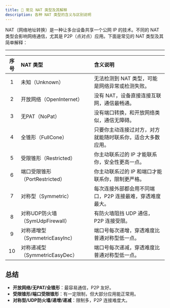 ```yaml
---
title: 🔀 常见 NAT 类型及其解释
description: 各种 NAT 类型的含义与区别说明
---
```


NAT（网络地址转换）是一种让多台设备共享一个公网 IP 的技术。不同的 NAT 类型会影响网络通信，尤其是 P2P（点对点）应用。下面是常见的 NAT 类型及其简单解释：

---

| 序号 | NAT 类型                  | 含义说明                                                                 |
| :--: | :------------------------ | :----------------------------------------------------------------------- |
|  1   | 未知（Unknown）           | 无法检测到 NAT 类型，可能是网络异常或检测失败。                         |
|  2   | 开放网络（OpenInternet）  | 没有 NAT，设备直接连接互联网，通信最畅通。                               |
|  3   | 无PAT（NoPat）            | 没有端口转换，和开放网络类似，通信无障碍。                               |
|  4   | 全锥形（FullCone）        | 只要你主动连接过对方，对方就能随时联系你，适合大多数应用。               |
|  5   | 受限锥形（Restricted）    | 你主动联系过的 IP 才能联系你，安全性更高一点。                           |
|  6   | 端口受限锥形（PortRestricted） | 你主动联系过的 IP 和端口才能联系你，限制更严格。                    |
|  7   | 对称型（Symmetric）       | 每次连接外部都会用不同端口，P2P 连接最难，穿透难度最大。                 |
|  8   | 对称UDP防火墙（SymUdpFirewall） | 有防火墙阻挡 UDP 通信，P2P 连接受限。                             |
|  9   | 对称递增型（SymmetricEasyInc） | 端口号每次递增，穿透难度比普通对称型低一点。                      |
| 10   | 对称递减型（SymmetricEasyDec） | 端口号每次递减，穿透难度比普通对称型低一点。                      |


## 总结

- **开放网络/无PAT/全锥形**：最容易通信，P2P 友好。
- **受限锥形/端口受限锥形**：有一定限制，但大部分应用能正常用。
- **对称型/UDP防火墙/递增/递减**：限制多，P2P 连接难度大。
